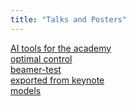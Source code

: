 ```yaml
---
title: "Talks and Posters"
---
```


[AI tools for the academy](talks/AI_academy.html)  
[optimal control](talks/optimal-stomatal-control-pdf.pdf)  
[beamer-test](talks/beamer-test.pdf)  
[exported from keynote](talks/optimal-stomatal-control/index.html)  
[models](talks/models.html)  
